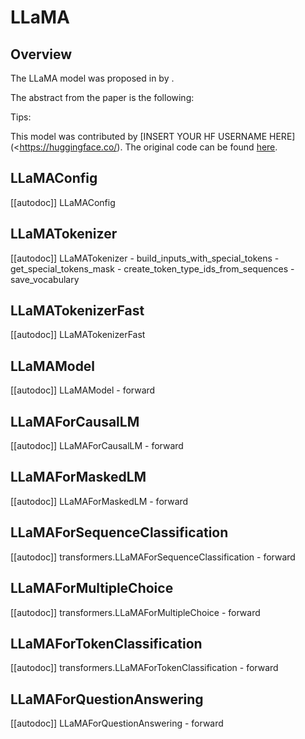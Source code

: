 <!--Copyright 2022 The HuggingFace Team. All rights reserved.

Licensed under the Apache License, Version 2.0 (the "License"); you may not use this file except in compliance with
the License. You may obtain a copy of the License at

http://www.apache.org/licenses/LICENSE-2.0

Unless required by applicable law or agreed to in writing, software distributed under the License is distributed on
an "AS IS" BASIS, WITHOUT WARRANTIES OR CONDITIONS OF ANY KIND, either express or implied. See the License for the
specific language governing permissions and limitations under the License.
-->

# LLaMA

## Overview

The LLaMA model was proposed in [<INSERT PAPER NAME HERE>](<INSERT PAPER LINK HERE>)  by <INSERT AUTHORS HERE>. <INSERT SHORT SUMMARY HERE>

The abstract from the paper is the following:

*<INSERT PAPER ABSTRACT HERE>*

Tips:

<INSERT TIPS ABOUT MODEL HERE>

This model was contributed by [INSERT YOUR HF USERNAME HERE](<https://huggingface.co/<INSERT YOUR HF USERNAME HERE>). The original code can be found [here](<INSERT LINK TO GITHUB REPO HERE>).

## LLaMAConfig

[[autodoc]] LLaMAConfig


## LLaMATokenizer

[[autodoc]] LLaMATokenizer
    - build_inputs_with_special_tokens
    - get_special_tokens_mask
    - create_token_type_ids_from_sequences
    - save_vocabulary


## LLaMATokenizerFast

[[autodoc]] LLaMATokenizerFast


## LLaMAModel

[[autodoc]] LLaMAModel
    - forward


## LLaMAForCausalLM

[[autodoc]] LLaMAForCausalLM
    - forward


## LLaMAForMaskedLM

[[autodoc]] LLaMAForMaskedLM
    - forward


## LLaMAForSequenceClassification

[[autodoc]] transformers.LLaMAForSequenceClassification
    - forward

## LLaMAForMultipleChoice

[[autodoc]] transformers.LLaMAForMultipleChoice
    - forward


## LLaMAForTokenClassification

[[autodoc]] transformers.LLaMAForTokenClassification
    - forward


## LLaMAForQuestionAnswering

[[autodoc]] LLaMAForQuestionAnswering
    - forward